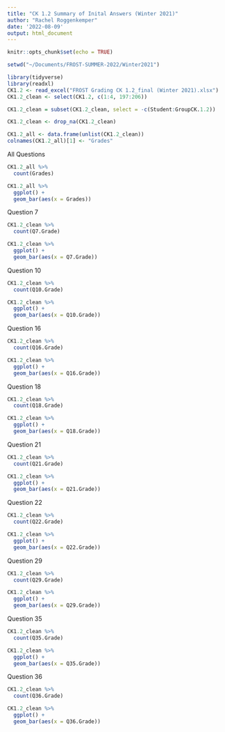 ```yaml
---
title: "CK 1.2 Summary of Inital Answers (Winter 2021)"
author: "Rachel Roggenkemper"
date: '2022-08-09'
output: html_document
---
```


```r
knitr::opts_chunk$set(echo = TRUE)
```

```r
setwd("~/Documents/FROST-SUMMER-2022/Winter2021")

library(tidyverse)
library(readxl)  
CK1.2 <- read_excel("FROST Grading CK 1.2_final (Winter 2021).xlsx")
CK1.2_clean <- select(CK1.2, c(1:4, 197:206))
```

```r
CK1.2_clean = subset(CK1.2_clean, select = -c(Student:GroupCK.1.2))

CK1.2_clean <- drop_na(CK1.2_clean)
```

```r
CK1.2_all <- data.frame(unlist(CK1.2_clean))
colnames(CK1.2_all)[1] <- "Grades"
```


All Questions 
```r
CK1.2_all %>%
  count(Grades)
```

```r
CK1.2_all %>%
  ggplot() +
  geom_bar(aes(x = Grades))
```


Question 7
```r
CK1.2_clean %>%
  count(Q7.Grade)
```

```r
CK1.2_clean %>%
  ggplot() +
  geom_bar(aes(x = Q7.Grade))
```


Question 10
```r
CK1.2_clean %>%
  count(Q10.Grade)
```

```r
CK1.2_clean %>%
  ggplot() +
  geom_bar(aes(x = Q10.Grade))
```


Question 16
```r
CK1.2_clean %>%
  count(Q16.Grade)
```

```r
CK1.2_clean %>%
  ggplot() +
  geom_bar(aes(x = Q16.Grade))
```


Question 18
```r
CK1.2_clean %>%
  count(Q18.Grade)
```

```r
CK1.2_clean %>%
  ggplot() +
  geom_bar(aes(x = Q18.Grade))
```


Question 21
```r
CK1.2_clean %>%
  count(Q21.Grade)
```

```r
CK1.2_clean %>%
  ggplot() +
  geom_bar(aes(x = Q21.Grade))
```


Question 22
```r
CK1.2_clean %>%
  count(Q22.Grade)
```

```r
CK1.2_clean %>%
  ggplot() +
  geom_bar(aes(x = Q22.Grade))
```


Question 29
```r
CK1.2_clean %>%
  count(Q29.Grade)
```

```r
CK1.2_clean %>%
  ggplot() +
  geom_bar(aes(x = Q29.Grade))
```


Question 35
```r
CK1.2_clean %>%
  count(Q35.Grade)
```

```r
CK1.2_clean %>%
  ggplot() +
  geom_bar(aes(x = Q35.Grade))
```


Question 36
```r
CK1.2_clean %>%
  count(Q36.Grade)
```

```r
CK1.2_clean %>%
  ggplot() +
  geom_bar(aes(x = Q36.Grade))
```


